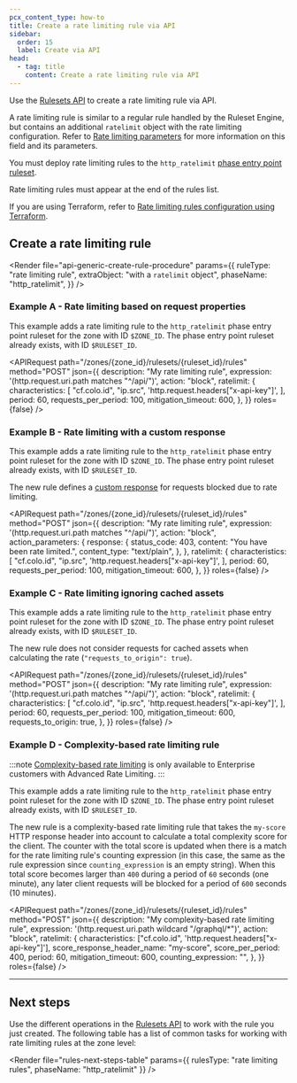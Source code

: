 ```yaml
---
pcx_content_type: how-to
title: Create a rate limiting rule via API
sidebar:
  order: 15
  label: Create via API
head:
  - tag: title
    content: Create a rate limiting rule via API
---
```



Use the [Rulesets API](/ruleset-engine/rulesets-api/) to create a rate limiting rule via API.

A rate limiting rule is similar to a regular rule handled by the Ruleset Engine, but contains an additional `ratelimit` object with the rate limiting configuration. Refer to [Rate limiting parameters](/waf/rate-limiting-rules/parameters/) for more information on this field and its parameters.

You must deploy rate limiting rules to the `http_ratelimit` [phase entry point ruleset](/ruleset-engine/about/rulesets/#entry-point-ruleset).

Rate limiting rules must appear at the end of the rules list.

If you are using Terraform, refer to [Rate limiting rules configuration using Terraform](/terraform/additional-configurations/rate-limiting-rules/).

## Create a rate limiting rule

<Render
	file="api-generic-create-rule-procedure"
	params={{
		ruleType: "rate limiting rule",
		extraObject: "with a `ratelimit` object",
		phaseName: "http_ratelimit",
	}}
/>

### Example A - Rate limiting based on request properties

This example adds a rate limiting rule to the `http_ratelimit` phase entry point ruleset for the zone with ID `$ZONE_ID`. The phase entry point ruleset already exists, with ID `$RULESET_ID`.

<APIRequest
	path="/zones/{zone_id}/rulesets/{ruleset_id}/rules"
	method="POST"
	json={{
		description: "My rate limiting rule",
		expression: '(http.request.uri.path matches "^/api/")',
		action: "block",
		ratelimit: {
			characteristics: [
				"cf.colo.id",
				"ip.src",
				'http.request.headers["x-api-key"]',
			],
			period: 60,
			requests_per_period: 100,
			mitigation_timeout: 600,
		},
	}}
	roles={false}
/>

<Render file="api-create-ruleset-with-rule" />

### Example B - Rate limiting with a custom response

This example adds a rate limiting rule to the `http_ratelimit` phase entry point ruleset for the zone with ID `$ZONE_ID`. The phase entry point ruleset already exists, with ID `$RULESET_ID`.

The new rule defines a [custom response](/waf/rate-limiting-rules/create-zone-dashboard/#configure-a-custom-response-for-blocked-requests) for requests blocked due to rate limiting.

<APIRequest
	path="/zones/{zone_id}/rulesets/{ruleset_id}/rules"
	method="POST"
	json={{
		description: "My rate limiting rule",
		expression: '(http.request.uri.path matches "^/api/")',
		action: "block",
		action_parameters: {
			response: {
				status_code: 403,
				content: "You have been rate limited.",
				content_type: "text/plain",
			},
		},
		ratelimit: {
			characteristics: [
				"cf.colo.id",
				"ip.src",
				'http.request.headers["x-api-key"]',
			],
			period: 60,
			requests_per_period: 100,
			mitigation_timeout: 600,
		},
	}}
	roles={false}
/>

<Render file="api-create-ruleset-with-rule" />

### Example C - Rate limiting ignoring cached assets

This example adds a rate limiting rule to the `http_ratelimit` phase entry point ruleset for the zone with ID `$ZONE_ID`. The phase entry point ruleset already exists, with ID `$RULESET_ID`.

The new rule does not consider requests for cached assets when calculating the rate (`"requests_to_origin": true`).

<APIRequest
	path="/zones/{zone_id}/rulesets/{ruleset_id}/rules"
	method="POST"
	json={{
		description: "My rate limiting rule",
		expression: '(http.request.uri.path matches "^/api/")',
		action: "block",
		ratelimit: {
			characteristics: [
				"cf.colo.id",
				"ip.src",
				'http.request.headers["x-api-key"]',
			],
			period: 60,
			requests_per_period: 100,
			mitigation_timeout: 600,
			requests_to_origin: true,
		},
	}}
	roles={false}
/>

<Render file="api-create-ruleset-with-rule" />

### Example D - Complexity-based rate limiting rule

:::note
[Complexity-based rate limiting](/waf/rate-limiting-rules/request-rate/#complexity-based-rate-limiting) is only available to Enterprise customers with Advanced Rate Limiting.
:::

This example adds a rate limiting rule to the `http_ratelimit` phase entry point ruleset for the zone with ID `$ZONE_ID`. The phase entry point ruleset already exists, with ID `$RULESET_ID`.

The new rule is a complexity-based rate limiting rule that takes the `my-score` HTTP response header into account to calculate a total complexity score for the client. The counter with the total score is updated when there is a match for the rate limiting rule's counting expression (in this case, the same as the rule expression since `counting_expression` is an empty string). When this total score becomes larger than `400` during a period of `60` seconds (one minute), any later client requests will be blocked for a period of `600` seconds (10 minutes).

<APIRequest
	path="/zones/{zone_id}/rulesets/{ruleset_id}/rules"
	method="POST"
	json={{
		description: "My complexity-based rate limiting rule",
		expression: '(http.request.uri.path wildcard "/graphql/*")',
		action: "block",
		ratelimit: {
			characteristics: ["cf.colo.id", 'http.request.headers["x-api-key"]'],
			score_response_header_name: "my-score",
			score_per_period: 400,
			period: 60,
			mitigation_timeout: 600,
			counting_expression: "",
		},
	}}
	roles={false}
/>

<Render file="api-create-ruleset-with-rule" />

---

## Next steps

Use the different operations in the [Rulesets API](/ruleset-engine/rulesets-api/) to work with the rule you just created. The following table has a list of common tasks for working with rate limiting rules at the zone level:

<Render
	file="rules-next-steps-table"
	params={{ rulesType: "rate limiting rules", phaseName: "http_ratelimit" }}
/>

